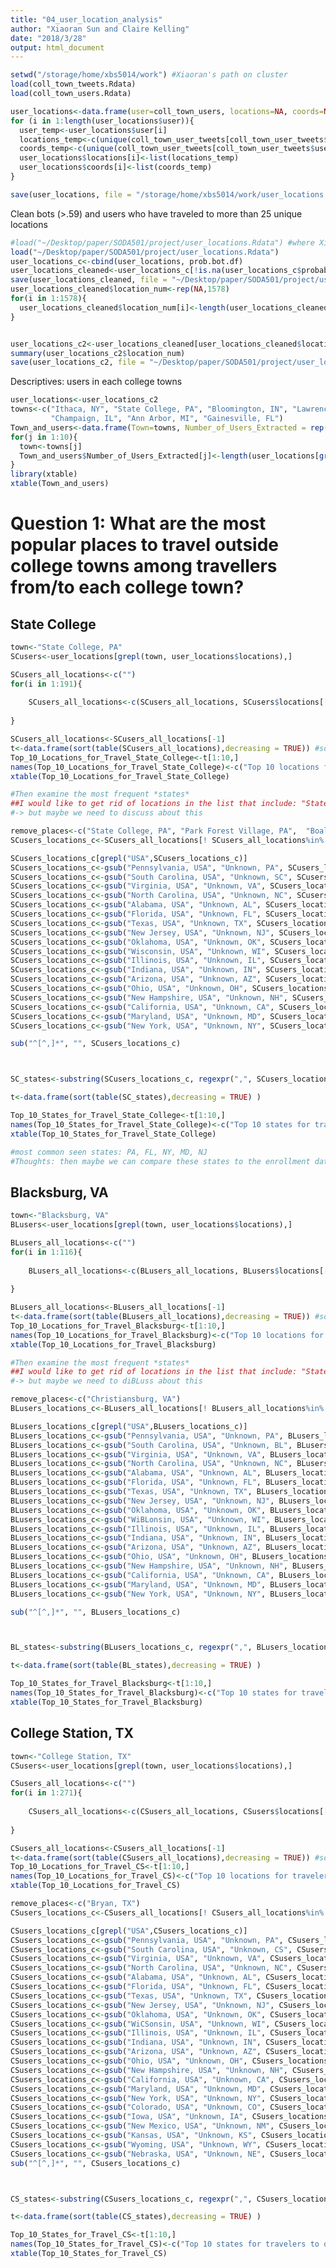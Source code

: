 ```yaml
---
title: "04_user_location_analysis"
author: "Xiaoran Sun and Claire Kelling"
date: "2018/3/28"
output: html_document
---
```


```r
setwd("/storage/home/xbs5014/work") #Xiaoran's path on cluster
load(coll_town_tweets.Rdata)
load(coll_town_users.Rdata)
```

```r
user_locations<-data.frame(user=coll_town_users, locations=NA, coords=NA, stringsAsFactors = FALSE)
for (i in 1:length(user_locations$user)){
  user_temp<-user_locations$user[i]
  locations_temp<-c(unique(coll_town_user_tweets[coll_town_user_tweets$user$screen_name==user_temp,]$place$full_name))
  coords_temp<-c(unique(coll_town_user_tweets[coll_town_user_tweets$user$screen_name==user_temp,]$place$coordinates$coordinates))
  user_locations$locations[i]<-list(locations_temp)
  user_locations$coords[i]<-list(coords_temp)
}

save(user_locations, file = "/storage/home/xbs5014/work/user_locations.Rdata")
```

Clean bots (>.59) and users who have traveled to more than 25 unique locations
```r
#load("~/Desktop/paper/SODA501/project/user_locations.Rdata") #where Xiaoran's wd is
load("~/Desktop/paper/SODA501/project/user_locations.Rdata")
user_locations_c<-cbind(user_locations, prob.bot.df)
user_locations_cleaned<-user_locations_c[!is.na(user_locations_c$probab)&(user_locations_c$probab<=.59),]
save(user_locations_cleaned, file = "~/Desktop/paper/SODA501/project/user_locations_botcleaned.Rdata")
user_locations_cleaned$location_num<-rep(NA,1578)
for(i in 1:1578){
  user_locations_cleaned$location_num[i]<-length(user_locations_cleaned$locations[[i]])
}


user_locations_c2<-user_locations_cleaned[user_locations_cleaned$location_num<=25,]
summary(user_locations_c2$location_num)
save(user_locations_c2, file = "~/Desktop/paper/SODA501/project/user_locations_finalcleaned.Rdata")
```

Descriptives: users in each college towns
```r
user_locations<-user_locations_c2
towns<-c("Ithaca, NY", "State College, PA", "Bloomington, IN", "Lawrence, KS", "Blacksburg, VA", "College Station, TX", "Columbia, MO",
         "Champaign, IL", "Ann Arbor, MI", "Gainesville, FL")
Town_and_users<-data.frame(Town=towns, Number_of_Users_Extracted = rep(NA,10))
for(j in 1:10){
  town<-towns[j]
  Town_and_users$Number_of_Users_Extracted[j]<-length(user_locations[grepl(town, user_locations$locations),]$user)
}
library(xtable)
xtable(Town_and_users)

```

# Question 1: What are the most popular places to travel outside college towns among travellers from/to each college town?

## State College
```r
town<-"State College, PA"
SCusers<-user_locations[grepl(town, user_locations$locations),]

SCusers_all_locations<-c("")
for(i in 1:191){
  
    SCusers_all_locations<-c(SCusers_all_locations, SCusers$locations[[i]])
  
}

SCusers_all_locations<-SCusers_all_locations[-1]
t<-data.frame(sort(table(SCusers_all_locations),decreasing = TRUE)) #so we can know the most frequent *places*
Top_10_Locations_for_Travel_State_College<-t[1:10,]
names(Top_10_Locations_for_Travel_State_College)<-c("Top 10 locations for travelers to or from State College", "Number of users")
xtable(Top_10_Locations_for_Travel_State_College)

#Then examine the most frequent *states*
##I would like to get rid of locations in the list that include: "State College, PA", "Pennsylvania, USA", "Park Forest Village, PA", "Bellefonte, PA", and "Boalsburg, PA" --> these places are too close (or too vague) to State College that I wouldn't consider as "traveling"
#-> but maybe we need to discuss about this

remove_places<-c("State College, PA", "Park Forest Village, PA",  "Boalsburg, PA")
SCusers_locations_c<-SCusers_all_locations[! SCusers_all_locations%in% remove_places]

SCusers_locations_c[grepl("USA",SCusers_locations_c)]
SCusers_locations_c<-gsub("Pennsylvania, USA", "Unknown, PA", SCusers_locations_c)
SCusers_locations_c<-gsub("South Carolina, USA", "Unknown, SC", SCusers_locations_c)
SCusers_locations_c<-gsub("Virginia, USA", "Unknown, VA", SCusers_locations_c)
SCusers_locations_c<-gsub("North Carolina, USA", "Unknown, NC", SCusers_locations_c)
SCusers_locations_c<-gsub("Alabama, USA", "Unknown, AL", SCusers_locations_c)
SCusers_locations_c<-gsub("Florida, USA", "Unknown, FL", SCusers_locations_c)
SCusers_locations_c<-gsub("Texas, USA", "Unknown, TX", SCusers_locations_c)
SCusers_locations_c<-gsub("New Jersey, USA", "Unknown, NJ", SCusers_locations_c)
SCusers_locations_c<-gsub("Oklahoma, USA", "Unknown, OK", SCusers_locations_c)
SCusers_locations_c<-gsub("Wisconsin, USA", "Unknown, WI", SCusers_locations_c)
SCusers_locations_c<-gsub("Illinois, USA", "Unknown, IL", SCusers_locations_c)
SCusers_locations_c<-gsub("Indiana, USA", "Unknown, IN", SCusers_locations_c)
SCusers_locations_c<-gsub("Arizona, USA", "Unknown, AZ", SCusers_locations_c)
SCusers_locations_c<-gsub("Ohio, USA", "Unknown, OH", SCusers_locations_c)
SCusers_locations_c<-gsub("New Hampshire, USA", "Unknown, NH", SCusers_locations_c)
SCusers_locations_c<-gsub("California, USA", "Unknown, CA", SCusers_locations_c)
SCusers_locations_c<-gsub("Maryland, USA", "Unknown, MD", SCusers_locations_c)
SCusers_locations_c<-gsub("New York, USA", "Unknown, NY", SCusers_locations_c)

sub("^[^,]*", "", SCusers_locations_c)



SC_states<-substring(SCusers_locations_c, regexpr(",", SCusers_locations_c) + 2)

t<-data.frame(sort(table(SC_states),decreasing = TRUE) )

Top_10_States_for_Travel_State_College<-t[1:10,]
names(Top_10_States_for_Travel_State_College)<-c("Top 10 states for travelers to or from State College", "Number of users")
xtable(Top_10_States_for_Travel_State_College)

#most common seen states: PA, FL, NY, MD, NJ
#Thoughts: then maybe we can compare these states to the enrollment data to see what else has been contributing to holiday travels other than students going home (e.g., vacation travel etc.)

```

## Blacksburg, VA
```r
town<-"Blacksburg, VA"
BLusers<-user_locations[grepl(town, user_locations$locations),]

BLusers_all_locations<-c("")
for(i in 1:116){
  
    BLusers_all_locations<-c(BLusers_all_locations, BLusers$locations[[i]])
  
}

BLusers_all_locations<-BLusers_all_locations[-1]
t<-data.frame(sort(table(BLusers_all_locations),decreasing = TRUE)) #so we can know the most frequent *places*
Top_10_Locations_for_Travel_Blacksburg<-t[1:10,]
names(Top_10_Locations_for_Travel_Blacksburg)<-c("Top 10 locations for travelers to or from Blacksburg", "Number of users")
xtable(Top_10_Locations_for_Travel_Blacksburg)

#Then examine the most frequent *states*
##I would like to get rid of locations in the list that include: "State College, PA", "Pennsylvania, USA", "Park Forest Village, PA", "Bellefonte, PA", and "Boalsburg, PA" --> these places are too close (or too vague) to State College that I wouldn't consider as "traveling"
#-> but maybe we need to diBLuss about this

remove_places<-c("Christiansburg, VA")
BLusers_locations_c<-BLusers_all_locations[! BLusers_all_locations%in% remove_places]

BLusers_locations_c[grepl("USA",BLusers_locations_c)]
BLusers_locations_c<-gsub("Pennsylvania, USA", "Unknown, PA", BLusers_locations_c)
BLusers_locations_c<-gsub("South Carolina, USA", "Unknown, BL", BLusers_locations_c)
BLusers_locations_c<-gsub("Virginia, USA", "Unknown, VA", BLusers_locations_c)
BLusers_locations_c<-gsub("North Carolina, USA", "Unknown, NC", BLusers_locations_c)
BLusers_locations_c<-gsub("Alabama, USA", "Unknown, AL", BLusers_locations_c)
BLusers_locations_c<-gsub("Florida, USA", "Unknown, FL", BLusers_locations_c)
BLusers_locations_c<-gsub("Texas, USA", "Unknown, TX", BLusers_locations_c)
BLusers_locations_c<-gsub("New Jersey, USA", "Unknown, NJ", BLusers_locations_c)
BLusers_locations_c<-gsub("Oklahoma, USA", "Unknown, OK", BLusers_locations_c)
BLusers_locations_c<-gsub("WiBLonsin, USA", "Unknown, WI", BLusers_locations_c)
BLusers_locations_c<-gsub("Illinois, USA", "Unknown, IL", BLusers_locations_c)
BLusers_locations_c<-gsub("Indiana, USA", "Unknown, IN", BLusers_locations_c)
BLusers_locations_c<-gsub("Arizona, USA", "Unknown, AZ", BLusers_locations_c)
BLusers_locations_c<-gsub("Ohio, USA", "Unknown, OH", BLusers_locations_c)
BLusers_locations_c<-gsub("New Hampshire, USA", "Unknown, NH", BLusers_locations_c)
BLusers_locations_c<-gsub("California, USA", "Unknown, CA", BLusers_locations_c)
BLusers_locations_c<-gsub("Maryland, USA", "Unknown, MD", BLusers_locations_c)
BLusers_locations_c<-gsub("New York, USA", "Unknown, NY", BLusers_locations_c)

sub("^[^,]*", "", BLusers_locations_c)



BL_states<-substring(BLusers_locations_c, regexpr(",", BLusers_locations_c) + 2)

t<-data.frame(sort(table(BL_states),decreasing = TRUE) )

Top_10_States_for_Travel_Blacksburg<-t[1:10,]
names(Top_10_States_for_Travel_Blacksburg)<-c("Top 10 states for travelers to or from Blacksburg", "Number of users")
xtable(Top_10_States_for_Travel_Blacksburg)


```

## College Station, TX
```r
town<-"College Station, TX"
CSusers<-user_locations[grepl(town, user_locations$locations),]

CSusers_all_locations<-c("")
for(i in 1:271){
  
    CSusers_all_locations<-c(CSusers_all_locations, CSusers$locations[[i]])
  
}

CSusers_all_locations<-CSusers_all_locations[-1]
t<-data.frame(sort(table(CSusers_all_locations),decreasing = TRUE)) #so we can know the most frequent *places*
Top_10_Locations_for_Travel_CS<-t[1:10,]
names(Top_10_Locations_for_Travel_CS)<-c("Top 10 locations for travelers to or from College Station", "Number of users")
xtable(Top_10_Locations_for_Travel_CS)

remove_places<-c("Bryan, TX")
CSusers_locations_c<-CSusers_all_locations[! CSusers_all_locations%in% remove_places]

CSusers_locations_c[grepl("USA",CSusers_locations_c)]
CSusers_locations_c<-gsub("Pennsylvania, USA", "Unknown, PA", CSusers_locations_c)
CSusers_locations_c<-gsub("South Carolina, USA", "Unknown, CS", CSusers_locations_c)
CSusers_locations_c<-gsub("Virginia, USA", "Unknown, VA", CSusers_locations_c)
CSusers_locations_c<-gsub("North Carolina, USA", "Unknown, NC", CSusers_locations_c)
CSusers_locations_c<-gsub("Alabama, USA", "Unknown, AL", CSusers_locations_c)
CSusers_locations_c<-gsub("Florida, USA", "Unknown, FL", CSusers_locations_c)
CSusers_locations_c<-gsub("Texas, USA", "Unknown, TX", CSusers_locations_c)
CSusers_locations_c<-gsub("New Jersey, USA", "Unknown, NJ", CSusers_locations_c)
CSusers_locations_c<-gsub("Oklahoma, USA", "Unknown, OK", CSusers_locations_c)
CSusers_locations_c<-gsub("WiCSonsin, USA", "Unknown, WI", CSusers_locations_c)
CSusers_locations_c<-gsub("Illinois, USA", "Unknown, IL", CSusers_locations_c)
CSusers_locations_c<-gsub("Indiana, USA", "Unknown, IN", CSusers_locations_c)
CSusers_locations_c<-gsub("Arizona, USA", "Unknown, AZ", CSusers_locations_c)
CSusers_locations_c<-gsub("Ohio, USA", "Unknown, OH", CSusers_locations_c)
CSusers_locations_c<-gsub("New Hampshire, USA", "Unknown, NH", CSusers_locations_c)
CSusers_locations_c<-gsub("California, USA", "Unknown, CA", CSusers_locations_c)
CSusers_locations_c<-gsub("Maryland, USA", "Unknown, MD", CSusers_locations_c)
CSusers_locations_c<-gsub("New York, USA", "Unknown, NY", CSusers_locations_c)
CSusers_locations_c<-gsub("Colorado, USA", "Unknown, CO", CSusers_locations_c)
CSusers_locations_c<-gsub("Iowa, USA", "Unknown, IA", CSusers_locations_c)
CSusers_locations_c<-gsub("New Mexico, USA", "Unknown, NM", CSusers_locations_c)
CSusers_locations_c<-gsub("Kansas, USA", "Unknown, KS", CSusers_locations_c)
CSusers_locations_c<-gsub("Wyoming, USA", "Unknown, WY", CSusers_locations_c)
CSusers_locations_c<-gsub("Nebraska, USA", "Unknown, NE", CSusers_locations_c)
sub("^[^,]*", "", CSusers_locations_c)



CS_states<-substring(CSusers_locations_c, regexpr(",", CSusers_locations_c) + 2)

t<-data.frame(sort(table(CS_states),decreasing = TRUE) )

Top_10_States_for_Travel_CS<-t[1:10,]
names(Top_10_States_for_Travel_CS)<-c("Top 10 states for travelers to or from College Station", "Number of users")
xtable(Top_10_States_for_Travel_CS)


```

